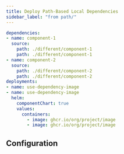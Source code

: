 ```yaml
---
title: Deploy Path-Based Local Dependencies
sidebar_label: "from path/"
---
```




```yaml
dependencies:
- name: component-1
  source:
    path: ./different/component-1
    path: ./different/component-1
- name: component-2
  source:
    path: ./different/component-2
    path: ./different/component-2
deployments:
- name: use-dependency-image
- name: use-dependency-image
  helm:
    componentChart: true
    values:
      containers:
        - image: ghcr.io/org/project/image
        - image: ghcr.io/org/project/image
```

## Configuration

<ConfigPartialDependencyPath/>
<ConfigPartialDependencyExecution/>
